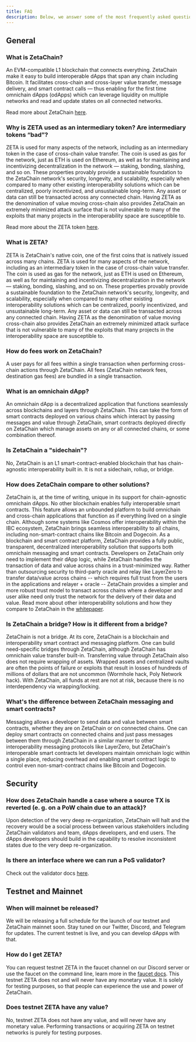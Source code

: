 ```yaml
---
title: FAQ
description: Below, we answer some of the most frequently asked questions we get. If you have a question that's not answered here, please ask them on our Discord! Our team and ecosystem is always online and ready to discuss new ideas and questions.
---
```



## General

### What is ZetaChain?

An EVM-compatible L1 blockchain that connects everything. ZetaChain make it easy
to build interoperable dApps that span any chain including Bitcoin. It
facilitates cross-chain and cross-layer value transfer, message delivery, and
smart contract calls — thus enabling for the first time omnichain dApps (odApps)
which can leverage liquidity on multiple networks and read and update states on
all connected networks.

Read more about ZetaChain [here](/about).

### Why is ZETA used as an intermediary token? Are intermediary tokens “bad”?

ZETA is used for many aspects of the network, including as an intermediary token
in the case of cross-chain value transfer. The coin is used as gas for the
network, just as ETH is used on Ethereum, as well as for maintaining and
incentivizing decentralization in the network — staking, bonding, slashing, and
so on. These properties provably provide a sustainable foundation to the
ZetaChain network's security, longevity, and scalability, especially when
compared to many other existing interoperability solutions which can be
centralized, poorly incentivized, and unsustainable long-term. Any asset or data
can still be transacted across any connected chain. Having ZETA as the
denomination of value moving cross-chain also provides ZetaChain an extremely
minimized attack surface that is not vulnerable to many of the exploits that
many projects in the interoperability space are susceptible to.

Read more about the ZETA token [here](/about/token-utility/token).

### What is ZETA?

ZETA is ZetaChain's native coin, one of the first coins that is natively issued
across many chains. ZETA is used for many aspects of the network, including as
an intermediary token in the case of cross-chain value transfer. The coin is
used as gas for the network, just as ETH is used on Ethereum, as well as for
maintaining and incentivizing decentralization in the network — staking,
bonding, slashing, and so on. These properties provably provide a sustainable
foundation to the ZetaChain network's security, longevity, and scalability,
especially when compared to many other existing interoperability solutions which
can be centralized, poorly incentivized, and unsustainable long-term. Any asset
or data can still be transacted across any connected chain. Having ZETA as the
denomination of value moving cross-chain also provides ZetaChain an extremely
minimized attack surface that is not vulnerable to many of the exploits that
many projects in the interoperability space are susceptible to.

### How do fees work on ZetaChain?

A user pays for all fees within a single transaction when performing cross-chain
actions through ZetaChain. All fees (ZetaChain network fees, destination gas
fees) are bundled in a single transaction.

### What is an omnichain dApp?

An omnichain dApp is a decentralized application that functions seamlessly
across blockchains and layers through ZetaChain. This can take the form of smart
contracts deployed on various chains which interact by passing messages and
value through ZetaChain, smart contracts deployed directly on ZetaChain which
manage assets on any or all connected chains, or some combination thereof.

### Is ZetaChain a "sidechain"?

No, ZetaChain is an L1 smart-contract-enabled blockchain that has chain-agnostic
interoperability built in. It is not a sidechain, rollup, or bridge.

### How does ZetaChain compare to other solutions?

ZetaChain is, at the time of writing, unique in its support for chain-agnostic
omnichain dApps. No other blockchain enables fully interoperable smart
contracts. This feature allows an unbounded platform to build omnichain and
cross-chain applications that function as if everything lived on a single chain.
Although some systems like Cosmos offer interoperability within the IBC
ecosystem, ZetaChain brings seamless interoperability to all chains, including
non-smart-contract chains like Bitcoin and Dogecoin. As a blockchain and smart
contract platform, ZetaChain provides a fully public, transparent, decentralized
interoperability solution that supports both omnichain messaging and smart
contracts. Developers on ZetaChain only need to implement their dApp logic,
while ZetaChain handles the transaction of data and value across chains in a
trust-minimized way. Rather than outsourcing security to third-party oracle and
relay like LayerZero to transfer data/value across chains -- which requires full
trust from the users in the applications and relayer + oracle -- ZetaChain
provides a simpler and more robust trust model to transact across chains where a
developer and user alike need only trust the network for the delivery of their
data and value. Read more about other interoperability solutions and how they
compare to ZetaChain in the [whitepaper](https://zetachain.com/whitepaper.pdf).

### Is ZetaChain a bridge? How is it different from a bridge?

ZetaChain is not a bridge. At its core, ZetaChain is a blockchain and
interoperability smart contract and messaging platform. One can build
need-specific bridges through ZetaChain, although ZetaChain has omnichain value
transfer built-in. Transferring value through ZetaChain also does not require
wrapping of assets. Wrapped assets and centralized vaults are often the points
of failure or exploits that result in losses of hundreds of millions of dollars
that are not uncommon (Wormhole hack, Poly Network hack). With ZetaChain, all
funds at rest are not at risk, because there is no interdependency via
wrapping/locking.

### What's the difference between ZetaChain messaging and smart contracts?

Messaging allows a developer to send data and value between smart contracts,
whether they are on ZetaChain or on connected chains. One can deploy smart
contracts on connected chains and just pass messages between them through
ZetaChain in a similar manner to other interoperability messaging protocols like
LayerZero, but ZetaChain's interoperable smart contracts let developers maintain
omnichain logic within a single place, reducing overhead and enabling smart
contract logic to control even non-smart-contract chains like Bitcoin and
Dogecoin.

## Security

### How does ZetaChain handle a case where a source TX is reverted (e. g. on a PoW chain due to an attack)?

Upon detection of the very deep re-organization, ZetaChain will halt and the
recovery would be a social process between various stakeholders including
ZetaChain validators and team, dApps developers, and end users. The dApps
developers should build in the capability to resolve inconsistent states due to
the very deep re-organization.

### Is there an interface where we can run a PoS validator?

Check out the validator docs [here](/nodes/start-here/requirements).

## Testnet and Mainnet

### When will mainnet be released?

We will be releasing a full schedule for the launch of our testnet and ZetaChain
mainnet soon. Stay tuned on our Twitter, Discord, and Telegram for updates. The
current testnet is live, and you can develop dApps with that.

### How do I get ZETA?

You can request testnet ZETA in the faucet channel on our Discord server or use
the faucet on the command line, learn more in the [faucet
docs](/reference/apps/get-testnet-zeta). This testnet ZETA does not and will
never have any monetary value. It is solely for testing purposes, so that people
can experience the use and power of ZetaChain.

### Does testnet ZETA have any value?

No, testnet ZETA does not have any value, and will never have any monetary
value. Performing transactions or acquiring ZETA on testnet networks is purely
for testing purposes.
